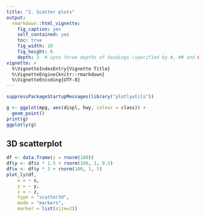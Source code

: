 ```yaml
---
title: "2. Scatter plots"
output:
  rmarkdown::html_vignette:
    fig_caption: yes
    self_contained: yes
    toc: true
    fig_width: 10
    fig_height: 6
    depth: 3  # upto three depths of headings (specified by #, ## and ###)  
vignette: >
  %\VignetteIndexEntry{Vignette Title}
  %\VignetteEngine{knitr::rmarkdown}
  %\VignetteEncoding{UTF-8}
---
```


```r
suppressPackageStartupMessages(library("plotlyutils"))
```

```r
g <- ggplot(mpg, aes(displ, hwy, colour = class)) + 
  geom_point()
print(g)
ggplotly(g)
```


## 3D scatterplot 
```r
df <- data.frame(z = rnorm(100))
df$y <- df$z * 1.5 + rnorm(100, 1, 0.5)
df$x <- df$y * 3 + rnorm(100, 1, 5)
plot_ly(df, 
    x = ~ x, 
    y = ~ y, 
    z = ~ z, 
    type = "scatter3d", 
    mode = "markers", 
    marker = list(size=2))
```

